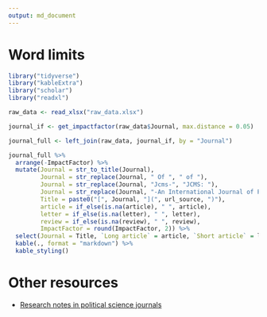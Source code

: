 ```yaml
---
output: md_document
---
```


# Word limits

```r
library("tidyverse")
library("kableExtra")
library("scholar")
library("readxl")

raw_data <- read_xlsx("raw_data.xlsx")

journal_if <- get_impactfactor(raw_data$Journal, max.distance = 0.05)

journal_full <- left_join(raw_data, journal_if, by = "Journal")

journal_full %>%
  arrange(-ImpactFactor) %>%
  mutate(Journal = str_to_title(Journal),
         Journal = str_replace(Journal, " Of ", " of "),
         Journal = str_replace(Journal, "Jcms-", "JCMS: "),
         Journal = str_replace(Journal, "-An International Journal of Policy Administration And Institutions", ""),
         Title = paste0("[", Journal, "](", url_source, ")"),
         article = if_else(is.na(article), " ", article),
         letter = if_else(is.na(letter), " ", letter),
         review = if_else(is.na(review), " ", review),
         ImpactFactor = round(ImpactFactor, 2)) %>%
  select(Journal = Title, `Long article` = article, `Short article` = letter, `Review` = review, `Impact factor` = ImpactFactor) %>%
  kable(., format = "markdown") %>%
  kable_styling()
```

# Other resources

- [Research notes in political science journals](https://resulumit.com/blog/polisci-research-notes/)